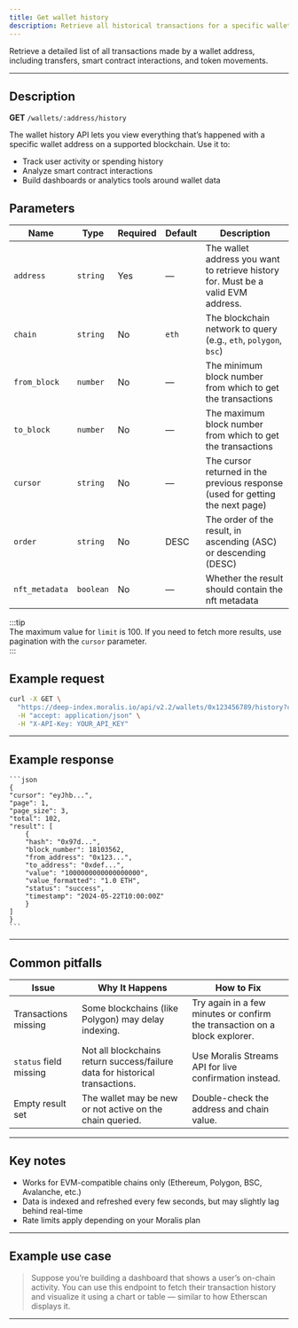 ```yaml
---
title: Get wallet history
description: Retrieve all historical transactions for a specific wallet address using the Moralis Web3 API.
---
```



Retrieve a detailed list of all transactions made by a wallet address, including transfers, smart contract interactions, and token movements.

---

## Description

**GET** `/wallets/:address/history`  

The wallet history API lets you view everything that’s happened with a specific wallet address on a supported blockchain. Use it to:

- Track user activity or spending history  
- Analyze smart contract interactions  
- Build dashboards or analytics tools around wallet data  



## Parameters

| Name      | Type      | Required | Default | Description                                                                       |
| --------- | --------- | -------- | ------- | --------------------------------------------------------------------------------- |
| `address` | `string`  |  Yes    | —       | The wallet address you want to retrieve history for. Must be a valid EVM address. |
| `chain`   | `string`  |  No     | `eth`   | The blockchain network to query (e.g., `eth`, `polygon`, `bsc`)            |
| `from_block`   | `number` | No     | —    | The minimum block number from which to get the transactions |
| `to_block` |  `number` | No     | —    | The maximum block number from which to get the transactions |
| `cursor` | `string`  | No     | —       | The cursor returned in the previous response (used for getting the next page) |
| `order`  | `string`  | No     | DESC      | The order of the result, in ascending (ASC) or descending (DESC)      |
| `nft_metadata` |  `boolean`  | No     | —       | Whether the result should contain the nft metadata |

:::tip   
The maximum value for `limit` is 100. If you need to fetch more results, use pagination with the `cursor` parameter.  
:::



## Example request 

  ```bash
  curl -X GET \
    "https://deep-index.moralis.io/api/v2.2/wallets/0x123456789/history?chain=eth&limit=3" \
    -H "accept: application/json" \
    -H "X-API-Key: YOUR_API_KEY"
  ````

---

## Example response

    ```json
    {
    "cursor": "eyJhb...",
    "page": 1,
    "page_size": 3,
    "total": 102,
    "result": [
        {
        "hash": "0x97d...",
        "block_number": 18103562,
        "from_address": "0x123...",
        "to_address": "0xdef...",
        "value": "1000000000000000000",
        "value_formatted": "1.0 ETH",
        "status": "success",
        "timestamp": "2024-05-22T10:00:00Z"
        }
    ]
    }
    ```

---

## Common pitfalls

| Issue                  | Why It Happens                                                               | How to Fix                                                                 |
| ---------------------- | ---------------------------------------------------------------------------- | -------------------------------------------------------------------------- |
| Transactions missing   | Some blockchains (like Polygon) may delay indexing.                          | Try again in a few minutes or confirm the transaction on a block explorer. |
| `status` field missing | Not all blockchains return success/failure data for historical transactions. | Use Moralis Streams API for live confirmation instead.                     |
| Empty result set       | The wallet may be new or not active on the chain queried.                    | Double-check the address and chain value.                                  |

---

## Key notes

* Works for EVM-compatible chains only (Ethereum, Polygon, BSC, Avalanche, etc.)
* Data is indexed and refreshed every few seconds, but may slightly lag behind real-time
* Rate limits apply depending on your Moralis plan

---

## Example use case

> Suppose you’re building a dashboard that shows a user’s on-chain activity.
> You can use this endpoint to fetch their transaction history and visualize it using a chart or table — similar to how Etherscan displays it.

---
